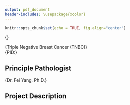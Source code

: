 ```yaml
---
output: pdf_document
header-includes: \usepackage{xcolor}
---
```


```r
knitr::opts_chunk$set(echo = TRUE, fig.align="center")
```

\includegraphics{mIFLogo.png}

\hrule

\vspace{6mm}

\textbf{\textcolor{blue}{\huge{Project Information}}}

\vspace{2mm}

\hrule

\vspace{2mm}

\Large {\bf {Name}} \

\Large {Triple Negative Breast Cancer (TNBC)} \
\Large {PID:}

## Principle Pathologist

\Large {Dr. Fei Yang, Ph.D.}

## Project Description

\vspace{20mm}

\newpage

\hrule

\textbf{\textcolor{blue}{\huge{Spatial statistics (comprehensive)}}}

\vspace{2mm}

\hrule

\vspace{40mm}

\newpage

\hrule

\textbf{\textcolor{blue}{\huge{Phenotype specific statistics}}}

\vspace{2mm}

\hrule

\newpage

\hrule

\textbf{\textcolor{blue}{\huge{Dependencies between phenotypes}}}

\vspace{2mm}

\hrule

\newpage

\hrule

\textbf{\textcolor{blue}{\huge{Interaction between phenotypes}}}

\vspace{2mm}

\hrule

\newpage

\hrule

\textbf{\textcolor{blue}{\huge{Relative risk estimation}}}

\vspace{4mm}

\hrule

